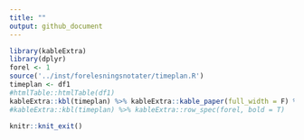 ```yaml
---
title: ""
output: github_document
---
```


```r
library(kableExtra)
library(dplyr)
forel <- 1
source('../inst/forelesningsnotater/timeplan.R')
timeplan <- df1
#htmlTable::htmlTable(df1)
kableExtra::kbl(timeplan) %>% kableExtra::kable_paper(full_width = F) %>% kableExtra::row_spec(forel, bold = T)
#kableExtra::kbl(timeplan) %>% kableExtra::row_spec(forel, bold = T)
```

```r
knitr::knit_exit()
```
